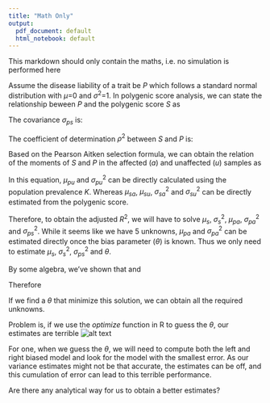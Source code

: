 ```yaml
---
title: "Math Only"
output:
  pdf_document: default
  html_notebook: default
---
```


This markdown should only contain the maths, i.e. no simulation is performed here

Assume the disease liability of a trait be $P$ which follows a standard normal distribution with $\mu$=0 and $\sigma^2$=1. In polygenic score analysis, we can state the relationship beween $P$ and the polygenic score $S$ as
\begin{align}
P &\sim N(\mu=0,\sigma^2=1) \\
S &\sim N(\mu_s,\sigma^2_s) \\
P &= \alpha+\beta S+\epsilon
\end{align}

The covariance $\sigma_{ps}$ is:
\begin{align}
\sigma_{ps} &= \mathrm{cov}(P,S) \\
&=\mathrm{cov}(\beta S, S) \\
&= \beta \sigma^2_s
\end{align}

The coefficient of determination $\rho^2$ between $S$ and $P$ is:
\begin{align}
\rho^2 &= \left(\frac{\sigma_{ps}}{\sqrt{\sigma^2_s\sigma^2_p}}\right)^2\\
 &= \left(\frac{\beta \sigma^2_s}{\sigma_s}\right)^2 \\
 &= \beta^2 \sigma^2_s
\end{align}

Based on the Pearson Aitken selection formula, we can obtain the relation of the moments of $S$ and $P$ in the affected ($a$) and unaffected ($u$) samples as
\begin{align}
\mu_s&=\mu_{sa}-\sigma_{ps}\mu_{pa} \\
\mu_s&=\mu_{su}-\sigma_{ps}\mu_{pu} \\
\sigma^2_s &= \sigma^2_{sa}+\sigma_{ps}^2(1-\sigma^2_{pa}) \\
\sigma^2_s &= \sigma^2_{su}+\sigma_{ps}^2(1-\sigma^2_{pu}) \\
\rho^2 &= \frac{\sigma^2_{ps}}{\sigma^2_s}
\end{align}

In this equation, $\mu_{pu}$ and $\sigma^2_{pu}$ can be directly calculated using the population prevalence $K$. 
Whereas $\mu_{sa}$, $\mu_{su}$, $\sigma^2_{sa}$ and $\sigma^2_{su}$ can be directly estimated from the polygenic score. 

Therefore, to obtain the adjusted $R^2$, we will have to solve $\mu_s$, $\sigma^2_s$, $\mu_{pa}$, $\sigma^2_{pa}$ and $\sigma^2_{ps}$. While it seems like we have 5 unknowns, $\mu_{pa}$ and $\sigma^2_{pa}$ can be estimated directly once the bias parameter ($\theta$) is known. Thus we only need to estimate $\mu_s$, $\sigma^2_s$, $\sigma^2_{ps}$ and $\theta$.

By some algebra, we've shown that
\begin{align}
\mu_{su}-\sigma_{ps}\mu_{pu}&=\mu_{sa}-\sigma_{ps}\mu_{pa} \\
\sigma_{ps} &= \frac{\mu_{sa}-\mu_{su}}{\mu_{pa}-\mu_{pu}}
\end{align}
and
\begin{align}
\sigma^2_{su}+\sigma_{ps}^2(1-\sigma^2_{pu}) &= \sigma^2_{sa}+\sigma_{ps}^2(1-\sigma^2_{pa}) \\
\sigma_{ps}^2 &= \frac{\sigma^2_{sa}-\sigma^2_{su}}{\sigma^2_{pa}-\sigma^2_{pu}}
\end{align}

Therefore
\begin{align}
\frac{\sigma^2_{sa}-\sigma^2_{su}}{\sigma^2_{pa}-\sigma^2_{pu}} &= \left(\frac{\mu_{sa}-\mu_{su}}{\mu_{pa}-\mu_{pu}}\right)^2 \\
\frac{\sigma^2_{sa}-\sigma^2_{su}}{\sigma^2_{pa}-\sigma^2_{pu}}-\left(\frac{\mu_{sa}-\mu_{su}}{\mu_{pa}-\mu_{pu}}\right)^2 &=0
\end{align}

If we find a $\theta$ that minimize this solution, we can obtain all the required unknowns.

Problem is, if we use the *optimize* function in R to guess the $\theta$, our estimates are terrible
![alt text][bias_image]

For one, when we guess the $\theta$, we will need to compute both the left and right biased model and look for the model with the smallest error. 
As our variance estimates might not be that accurate, the estimates can be off, and this cumulation of error can lead to this terrible performance.

Are there any analytical way for us to obtain a better estimates?

[bias_image]: C:/Users/shingwan/Documents/Biased.png "Biased image"
